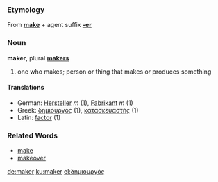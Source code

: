 ===Etymology===
From '''[[make]]''' + agent suffix '''[[-er]]'''

===Noun===
'''maker''', plural '''[[makers]]'''

# one who makes; person or thing that makes or produces something

====Translations====
{{Top}}
*German: [[Hersteller]] ''m'' (1), [[Fabrikant]] ''m'' (1)
*Greek: [[δημιουργός]] (1), [[κατασκευαστής]] (1)
*Latin: [[factor]] (1)
{{Mid}}
{{Bottom}}


===Related Words===
*[[make]]
*[[makeover]]


[[de:maker]]
[[ku:maker]]
[[el:δημιουργός]]